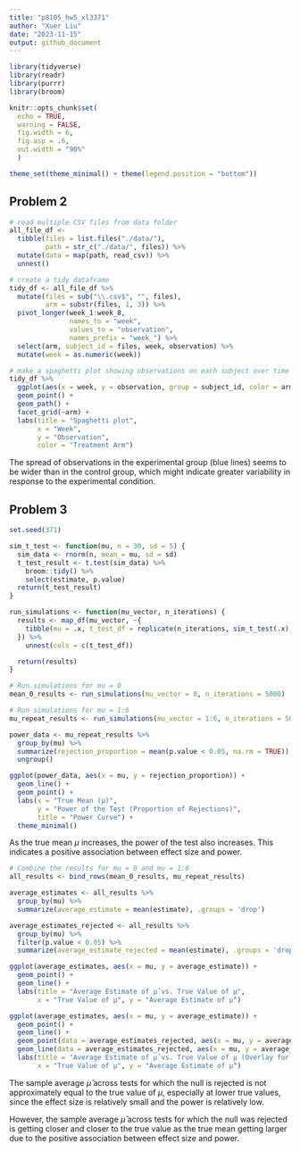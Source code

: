 ```yaml
---
title: "p8105_hw5_xl3371"
author: "Xuer Liu"
date: "2023-11-15"
output: github_document
---
```


```r
library(tidyverse)
library(readr)
library(purrr)
library(broom)

knitr::opts_chunk$set(
  echo = TRUE, 
  warning = FALSE,
  fig.width = 6, 
  fig.asp = .6, 
  out.width = "90%"
  )

theme_set(theme_minimal() + theme(legend.position = "bottom"))
```


## Problem 2
```r
# read multiple CSV files from data folder
all_file_df <- 
  tibble(files = list.files("./data/"),
         path = str_c("./data/", files)) %>%
  mutate(data = map(path, read_csv)) %>%
  unnest()
```

```r
# create a tidy dataframe
tidy_df <- all_file_df %>%
  mutate(files = sub("\\.csv$", "", files), 
         arm = substr(files, 1, 3)) %>%
  pivot_longer(week_1:week_8,
               names_to = "week",
               values_to = "observation",
               names_prefix = "week_") %>%
  select(arm, subject_id = files, week, observation) %>%
  mutate(week = as.numeric(week))

```

```r
# make a spaghetti plot showing observations on each subject over time
tidy_df %>%
  ggplot(aes(x = week, y = observation, group = subject_id, color = arm)) + 
  geom_point() + 
  geom_path() + 
  facet_grid(~arm) +
  labs(title = "Spaghetti plot",
       x = "Week",
       y = "Observation",
       color = "Treatment Arm")
```

The spread of observations in the experimental group (blue lines) seems to be wider than in the control group, which might indicate greater variability in response to the experimental condition.

## Problem 3
```r
set.seed(371)

sim_t_test <- function(mu, n = 30, sd = 5) {
  sim_data <- rnorm(n, mean = mu, sd = sd)
  t_test_result <- t.test(sim_data) %>% 
    broom::tidy() %>% 
    select(estimate, p.value)
  return(t_test_result)
}

run_simulations <- function(mu_vector, n_iterations) {
  results <- map_df(mu_vector, ~{
    tibble(mu = .x, t_test_df = replicate(n_iterations, sim_t_test(.x), simplify = FALSE))
  }) %>% 
    unnest(cols = c(t_test_df))

  return(results)
}

# Run simulations for mu = 0
mean_0_results <- run_simulations(mu_vector = 0, n_iterations = 5000)

# Run simulations for mu = 1:6
mu_repeat_results <- run_simulations(mu_vector = 1:6, n_iterations = 5000)

```

```r
power_data <- mu_repeat_results %>%
  group_by(mu) %>%
  summarize(rejection_proportion = mean(p.value < 0.05, na.rm = TRUE)) %>%
  ungroup()

ggplot(power_data, aes(x = mu, y = rejection_proportion)) +
  geom_line() +
  geom_point() +
  labs(x = "True Mean (μ)", 
       y = "Power of the Test (Proportion of Rejections)", 
       title = "Power Curve") +
  theme_minimal()
```

As the true mean $\mu$ increases, the power of the test also increases. This indicates a positive association between effect size and power.

```r
# Combine the results for mu = 0 and mu = 1:6
all_results <- bind_rows(mean_0_results, mu_repeat_results)

average_estimates <- all_results %>%
  group_by(mu) %>%
  summarize(average_estimate = mean(estimate), .groups = 'drop')

average_estimates_rejected <- all_results %>%
  group_by(mu) %>%
  filter(p.value < 0.05) %>%
  summarize(average_estimate_rejected = mean(estimate), .groups = 'drop')
```


```r
ggplot(average_estimates, aes(x = mu, y = average_estimate)) +
  geom_point() +
  geom_line() +
  labs(title = "Average Estimate of μ̂ vs. True Value of μ",
       x = "True Value of μ", y = "Average Estimate of μ̂")
```

```r
ggplot(average_estimates, aes(x = mu, y = average_estimate)) +
  geom_point() +
  geom_line() +
  geom_point(data = average_estimates_rejected, aes(x = mu, y = average_estimate_rejected), color = "red") +
  geom_line(data = average_estimates_rejected, aes(x = mu, y = average_estimate_rejected), color = "red") +
  labs(title = "Average Estimate of μ̂ vs. True Value of μ (Overlay for Rejected Null)",
       x = "True Value of μ", y = "Average Estimate of μ̂")

```

The sample average $\hat\mu$ across tests for which the null is rejected is not approximately equal to the true value of $\mu$, especially at lower true values, since the effect size is relatively small and the power is relatively low.

However, the sample average $\hat\mu$ across tests for which the null was rejected is getting closer and closer to the true value as the true mean getting larger due to the positive association between effect size and power.


